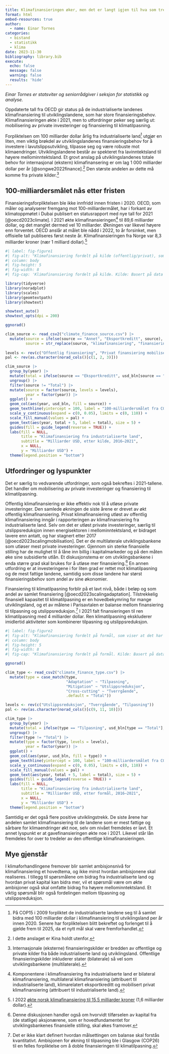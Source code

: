 ```yaml
---
title: Klimafinansieringen øker, men det er langt igjen til hva som trengs
format: html
embed-resources: true
author: 
  - name: Einar Tornes
categories: 
  - bistand
  - statistikk
  - klima
date: 2023-11-30
bibliography: library.bib
execute:
  echo: false
  message: false
  warning: false
  results: 'hide'
---
```


*Einar Tornes er statsviter og seniorrådgiver i seksjon for statistikk og analyse.*

Oppdaterte tall fra OECD gir status på de industrialiserte landenes klimafinansiering til utviklingslandene, som har store finansieringsbehov. Klimafinansieringen økte i 2021, men to utfordringer peker seg særlig ut: mobilisering av private investeringer og finansiering til klimatilpasning.

Forpliktelsen om 100 milliarder dollar årlig fra industrialiserte land[^1] utgjør en liten, men viktig brøkdel av utviklingslandenes finansieringsbehov for å investere i lavutslippsutvikling, tilpasse seg og være robuste mot klimaendringer. Utviklingslandene består av spekteret fra lavinntektsland til høyere mellominntektsland. Et grovt anslag på utviklingslandenes totale behov for internasjonal (ekstern) klimafinansering er om lag 1 000 milliarder dollar per år [@songwe2022finance].[^2] Den største andelen av dette må komme fra private kilder.[^3]

[^1]: På COP15 i 2009 forpliktet de industrialiserte landene seg til å samlet bidra med 100 milliarder dollar i klimafinansiering til utviklingsland per år innen 2020. Senere har forpliktelsen blitt bekreftet og forlenget til å gjelde frem til 2025, da et nytt mål skal være fremforhandlet.

[^2]: I dette anslaget er Kina holdt utenfor.

[^3]: Internasjonale (eksterne) finansieringskilder er bredden av offentlige og private kilder fra både industrialiserte land og utviklingsland. Offentlige finansieringskilder inkluderer stater (bilaterale) så vel som utviklingsbankene (multilaterale).

## 100-milliardersmålet nås etter fristen

Finansieringsforpliktelsen ble ikke innfridd innen fristen i 2020. OECD, som måler og analyserer fremgang mot 100-milliardermålet, har i forkant av klimatoppmøtet i Dubai publisert en statusrapport med nye tall for 2021 [@oecd2023climate]. I 2021 økte klimafinansieringen[^4] til 89,6 milliarder dollar, og det manglet dermed vel 10 milliarder. Økningen var likevel høyere enn forventet. OECD anslår at målet ble nådd i 2022, to år forsinket, men offisielle tall publiseres først neste år. Klimafinansieringen fra Norge var 8,3 milliarder kroner (nær 1 milliard dollar).[^5]

[^4]: Komponentene i klimafinansiering fra industrialiserte land er bilateral klimafinansiering, multilateral klimafinansiering (attribuert til industrialiserte land), klimarelatert eksportkreditt og mobilisert privat klimafinansiering (attribuert til industrialiserte land).

[^5]: I 2022 [økte norsk klimafinansiering til 15,5 milliarder kroner](https://www.regjeringen.no/no/aktuelt/dobla-klimafinansieringa-fire-ar-for-fristen/id2993012/) (1,6 milliarder dollar).

```r
#| label: fig-figure1
#| fig-alt: "Klimafinansiering fordelt på kilde (offentlig/privat), som viser at veksten i finansiering de siste seks årene har kommet fra offentlige midler."
#| column: body 
#| fig-height: 5
#| fig-width: 8
#| fig-cap: 'Klimafinansiering fordelt på kilde. Kilde: Basert på data fra @oecd2023climate.'

library(tidyverse)
library(noradplot)
library(scales)
library(geomtextpath)
library(showtext)

showtext_auto()
showtext_opts(dpi = 200)

ggnorad()

clim_source <- read_csv2("climate_finance_source.csv") |> 
  mutate(source = ifelse(source == "Annet", "Eksportkreditt", source),
         source = str_replace(source, "klimafinansiering", "finansiering"))
  
levels <- rev(c("Offentlig finansiering", "Privat finansiering mobilisert av offentlige midler", "Eksportkreditt"))
pal <- rev(as.character(norad_cols()[c(1, 2, 3)]))

clim_source |>
  group_by(year) |> 
  mutate(total = ifelse(source == "Eksportkreditt", usd_bln[source == "Total"], NA)) |>
  ungroup() |> 
  filter(source != "Total") |> 
  mutate(source = factor(source, levels = levels),
         year = factor(year)) |> 
  ggplot() +
  geom_col(aes(year, usd_bln, fill = source)) +
  geom_texthline(yintercept = 100, label = "100-milliardersmålet fra COP15") +
  scale_y_continuous(expand = c(0, 0.05), limits = c(0, 110)) +
  scale_fill_manual(values = pal) +
  geom_text(aes(year, total + 5, label = total), size = 5) +
  guides(fill = guide_legend(reverse = TRUE)) +
  labs(fill = NULL,
       title = "Klimafinansiering fra industrialiserte land",
       subtitle = "Milliarder USD, etter kilde, 2016–2021",
       x = NULL,
       y = "Milliarder USD") +
  theme(legend.position = "bottom")

```

## Utfordringer og lyspunkter

Det er særlig to vedvarende utfordringer, som også bekreftes i 2021-tallene. Det handler om mobilisering av private investeringer og finansiering til klimatilpasning.

Offentlig klimafinansiering er ikke effektiv nok til å utløse private investeringer. Den samlede økningen de siste årene er drevet av økt offentlig klimafinansiering. Privat klimafinansiering utløst av offentlig klimafinansiering inngår i rapporteringen av klimafinansiering fra industrialiserte land. Selv om det er utløst private investeringer, særlig til utslippsreduksjon innen energisektoren i mellominntektsland, er bidraget lavere enn antatt, og har stagnert etter 2017 [@oecd2023scalingmobilisation]. Det er de multilaterale utviklingsbankene som utløser mest private investeringer. Gjennom sin sterke finansielle stilling har de mulighet til å låne inn billig i kapitalmarkeder og på den måten øke sine subsidierte utlån. Et diskusjonstema er om utviklingsbankene i enda større grad skal brukes for å utløse mer finansiering.[^6] En annen utfordring er at investeringene i for liten grad er rettet mot klimatilpasning og de mest fattige landene, samtidig som disse landene har størst finansieringsbehov som andel av sine økonomier.

[^6]: Denne diskusjonen handler også om hvorvidt tilførselen av kapital fra (de statlige) aksjonærene, som er hovedfundamentet for utviklingsbankenes finansielle stilling, skal økes framover.

Finansiering til klimatilpasning forblir på et lavt nivå, både i beløp og som andel av samlet finansiering [@oecd2023scalingadaptation]. Tilstrekkelig finansiell kapasitet til klimatilpasning er en hovedbekymring for mange utviklingsland, og et av målene i Parisavtalen er balanse mellom finansiering til tilpasning og utslippsreduksjon.[^7] I 2021 falt finansieringen til ren klimatilpasning med 4 milliarder dollar. Ren klimatilpasning ekskluderer imidlertid aktiviteter som kombinerer tilpasning og utslippsreduksjon.

[^7]: Det er ikke klart definert hvordan målsettingen om balanse skal forstås kvantitativt. Ambisjonen for økning til tilpasning ble i Glasgow (COP26) til en felles forpliktelse om å doble finansieringen til klimatilpasning.

```r
#| label: fig-figure2
#| fig-alt: "Klimafinansiering fordelt på formål, som viser at det har vært en økning i finansiering til tilpasning de siste seks årene."
#| column: body 
#| fig-height: 5
#| fig-width: 8
#| fig-cap: "Klimafinansiering fordelt på formål. Kilde: Basert på data fra @oecd2023scalingadaptation."

ggnorad()

clim_type <- read_csv2("climate_finance_type.csv") |> 
  mutate(type = case_match(type, 
                           "Adaptation" ~ "Tilpasning",
                           "Mitigation" ~ "Utslippsreduksjon",
                           "Cross-cutting" ~ "Tverrgående",
                           .default = "Total"))

levels <- rev(c("Utslippsreduksjon", "Tverrgående", "Tilpasning"))
pal <- rev(as.character(norad_cols()[c(9, 11, 10)]))

clim_type |>
  group_by(year) |> 
  mutate(total = ifelse(type == "Tilpasning", usd_bln[type == "Total"], NA)) |>
  ungroup() |> 
  filter(type != "Total") |> 
  mutate(type = factor(type, levels = levels),
         year = factor(year)) |> 
  ggplot() +
  geom_col(aes(year, usd_bln, fill = type)) +
  geom_texthline(yintercept = 100, label = "100-milliardersmålet fra COP15") +
  scale_y_continuous(expand = c(0, 0.05), limits = c(0, 110)) +
  scale_fill_manual(values = pal) +
  geom_text(aes(year, total + 5, label = total), size = 5) +
  guides(fill = guide_legend(reverse = TRUE)) +
  labs(fill = NULL,
       title = "Klimafinansiering fra industrialiserte land",
       subtitle = "Milliarder USD, etter formål, 2016–2021",
       x = NULL,
       y = "Milliarder USD") +
  theme(legend.position = "bottom")

```

Samtidig er det også flere positive utviklingstrekk. De siste årene har andelen samlet klimafinansiering til de landene som er mest fattige og sårbare for klimaendringer økt noe, selv om nivået fremdeles er lavt. Et annet lyspunkt er at gavefinansieringen økte noe i 2021. Likevel står lån fremdeles for over to tredeler av den offentlige klimafinansieringen.

## Mye gjenstår

I klimaforhandlingene fremover blir samlet ambisjonsnivå for klimafinansiering et hovedtema, og ikke minst hvordan ambisjonene skal realiseres. I tillegg til spørsmålene om bidrag fra industrialiserte land og hvordan privat kapital kan bidra mer, vil et spørsmål være om økte ambisjoner også skal omfatte bidrag fra høyere mellominntektsland. Et viktig spørsmål blir også fordelingen mellom tilpasning og utslippsreduksjon.
